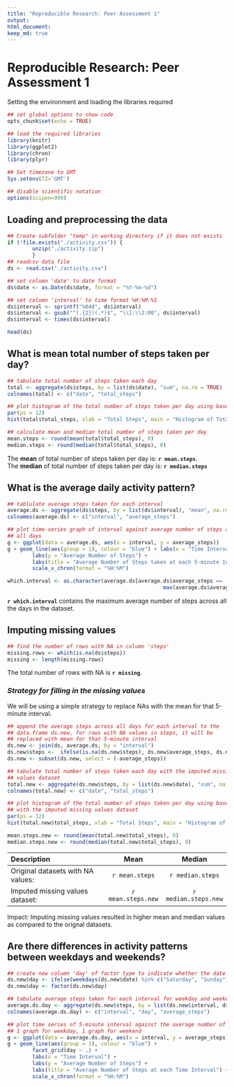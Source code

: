 ```yaml
---
title: "Reproducible Research: Peer Assessment 1"
output: 
html_document: 
keep_md: true
---
```

# Reproducible Research: Peer Assessment 1
    
Setting the environment and loading the libraries required

```r
## set global options to show code
opts_chunk$set(echo = TRUE)
```

```r
## load the required libraries
library(knitr)
library(ggplot2)
library(chron)
library(plyr)
```

```r
## Set timezone to GMT
Sys.setenv(TZ='GMT')

## disable scientific notation
options(scipen=999)
```


## Loading and preprocessing the data
```r
## Create subfolder "temp" in working directory if it does not exists
if (!file.exists("./activity.csv")) {
        unzip("./activity.zip")
        }
## readcsv data file
ds <- read.csv("./activity.csv")

## set column 'date' to date format
ds$date <- as.Date(ds$date, format = "%Y-%m-%d")

## set column 'interval' to time format %H:%M:%S
ds$interval <- sprintf("%04d", ds$interval)
ds$interval <- gsub("^(.{2})(.*)$", "\\1:\\2:00", ds$interval)
ds$interval <- times(ds$interval)
```

```r
head(ds)
```

## What is mean total number of steps taken per day?
```r
## tabulate total number of steps taken each day
total <- aggregate(ds$steps, by = list(ds$date), "sum", na.rm = TRUE)
colnames(total) <- c("date", "total_steps")

## plot histogram of the total number of steps taken per day using base system 
par(ps = 12)
hist(total$total_steps, xlab = "Total Steps", main = "Histogram of Total Steps")

## calculate mean and median total number of steps taken per day
mean.steps <- round(mean(total$total_steps), 0)
median.steps <- round(median(total$total_steps), 0)
```
The **mean** of total number of steps taken per day is: **`r mean.steps`**.  
The **median** of total number of steps taken per day is: **`r median.steps`**

## What is the average daily activity pattern?
```r
## tablulate average steps taken for each interval 
average.ds <- aggregate(ds$steps, by = list(ds$interval), "mean", na.rm = TRUE)
colnames(average.ds) <- c("interval", "average_steps")

## plot time-series graph of interval against average number of steps across
## all days
g <- ggplot(data = average.ds, aes(x = interval, y = average_steps))
g + geom_line(aes(group = 1), colour = "blue") + labs(x = "Time Interval") + 
        labs(y = "Average Number of Steps") +
        labs(title = "Average Number of Steps taken at each 5-minute Interval") + 
        scale_x_chron(format = "%H:%M")

which.interval <- as.character(average.ds[average.ds$average_steps == 
                                                  max(average.ds$average_steps), ]$interval)
```
**`r which.interval`** contains the maximum average number of steps across all the days in the dataset.

## Imputing missing values
```r
## find the number of rows with NA in column 'steps'
missing.rows <- which(is.na(ds$steps))
missing <- length(missing.rows)
```
The total number of rows with NA is **`r missing`**.  

### *Strategy for filling in the missing values*
We will be using a simple strategy to replace NAs with the mean for that 5-minute interval.

```r
## append the average steps across all days for each interval to the
## data.frame ds.new, for rows with NA values in steps, it will be 
## replaced with mean for that 5-minute interval
ds.new <- join(ds, average.ds, by = "interval")
ds.new$steps <-  ifelse(is.na(ds.new$steps), ds.new$average_steps, ds.new$steps)
ds.new <- subset(ds.new, select = (-average_steps))
```

```r
## tabulate total number of steps taken each day with the imputed missing 
## values dataset
total.new <- aggregate(ds.new$steps, by = list(ds.new$date), "sum", na.rm = TRUE)
colnames(total.new) <- c("date", "total_steps")

## plot histogram of the total number of steps taken per day using base system
## with the imputed missing values dataset
par(ps = 12)
hist(total.new$total_steps, xlab = "Total Steps", main = "Histogram of Total Steps")

mean.steps.new <- round(mean(total.new$total_steps), 0)
median.steps.new <- round(median(total.new$total_steps), 0)
```
| Description                     | Mean | Median |
|:--------------------------------|:------------------:|:--------------------:|
|Original datasets with NA values: | `r mean.steps`     | `r median.steps`      |
|Imputed missing values dataset:   | `r mean.steps.new` | `r median.steps.new` |

Impact: Imputing missing values resulted in higher mean and median values as compared to the orignal datasets.

## Are there differences in activity patterns between weekdays and weekends?
```r
## create new column 'day' of factor type to indicate whether the date is a weekday or weekend
ds.new$day <- ifelse(weekdays(ds.new$date) %in% c("Saturday", "Sunday"), "weekend", "weekday")
ds.new$day <- factor(ds.new$day)

## tabulate average steps taken for each interval for weekday and weekend 
average.ds.day <- aggregate(ds.new$steps, by = list(ds.new$interval, ds.new$day), "mean", na.rm = TRUE)
colnames(average.ds.day) <- c("interval", "day", "average_steps")

## plot time series of 5-minute interval against the average number of steps taken across all days, 
## 1 graph for weekday, 1 graph for weekend
g <- ggplot(data = average.ds.day, aes(x = interval, y = average_steps))
g + geom_line(aes(group = 1), colour = "blue") + 
        facet_grid(day ~ .) + 
        labs(x = "Time Interval") + 
        labs(y = "Average Number of Steps") +
        labs(title = "Average Number of Steps at each Time Interval") + 
        scale_x_chron(format = "%H:%M")
```